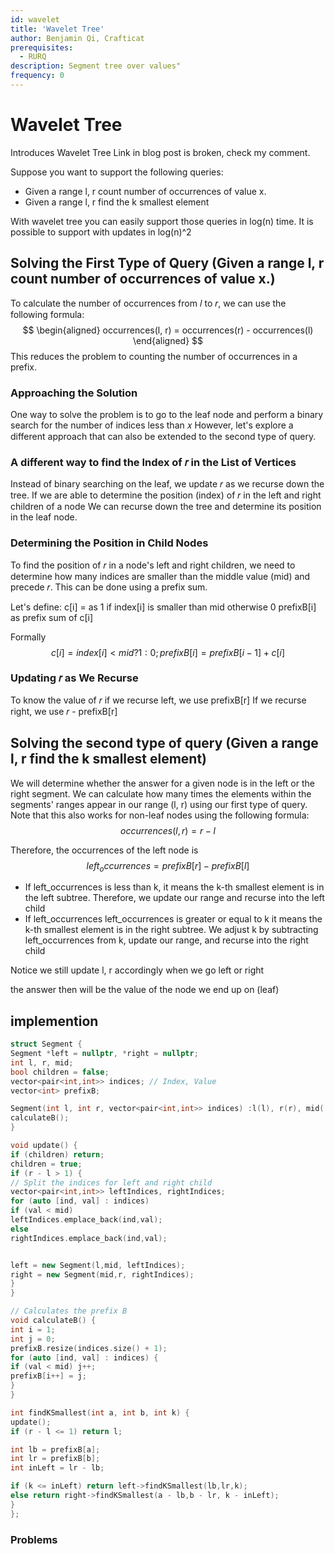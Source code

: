 ```yaml
---
id: wavelet
title: 'Wavelet Tree'
author: Benjamin Qi, Crafticat
prerequisites:
  - RURQ
description: Segment tree over values"
frequency: 0
---
```


# Wavelet Tree

<FocusProblem problem="waveletSam" />
<Resources>
  <Resource
    source = "IOI"
    title = "Wavelet Trees for Competitive Programming"
    url = "https://ioinformatics.org/journal/v10_2016_19_37.pdf"
    starred
  >
    Introduces Wavelet Tree
  </Resource>
  <Resource
    source="CF"
    title="Intro to New DS: Wavelet Trees"
    url="52854"
  >
    Link in blog post is broken, check my comment.
  </Resource>
</Resources>

Suppose you want to support the following queries:
  - Given a range l, r count number of occurrences of value x.
  - Given a range l, r find the k smallest element

With wavelet tree you can easily support those queries in log(n) time.
<Info title="Additional information">
  It is possible to support with updates in log(n)^2
</Info>

## Solving the First Type of Query (Given a range l, r count number of occurrences of value x.)

To calculate the number of occurrences from 𝑙 to 𝑟, we can use the following formula:
$$
\begin{aligned}
occurrences(l, r) = occurrences(r) - occurrences(l)
\end{aligned}
$$
This reduces the problem to counting the number of occurrences in a prefix.

### Approaching the Solution

One way to solve the problem is to go to the leaf node
and perform a binary search for the number of indices less than 𝑥
However, let's explore a different approach that can also be extended to the second type of query.

### A different way to find the Index of 𝑟 in the List of Vertices
Instead of binary searching on the leaf, we update 𝑟 as we recurse down the tree.
If we are able to determine the position (index) of 𝑟 in the left and right children of a node
We can recurse down the tree and determine its position in the leaf node.

### Determining the Position in Child Nodes
To find the position of 𝑟 in a node's left and right children, we need to determine how many indices are smaller than the middle value (mid) and precede 𝑟.
This can be done using a prefix sum.

Let's define:
c[i] = as 1 if index[i] is smaller than mid otherwise 0
prefixB[i] as prefix sum of c[i]

Formally
$$
c[i] = index[i] < mid ? 1 : 0;
prefixB[i] = prefixB[i - 1] + c[i]
$$

### Updating 𝑟 as We Recurse
To know the value of 𝑟 if we recurse left, we use prefixB[r]
If we recurse right, we use 𝑟 - prefixB[r]

## Solving the second type of query (Given a range l, r find the k smallest element)
We will determine whether the answer for a given node is in the left or the right segment.
We can calculate how many times the elements within the segments' ranges appear in our range (l, r) using our first type of query.
Note that this also works for non-leaf nodes using the following formula:
$$
occurrences(l, r) = r - l
$$

Therefore, the occurrences of the left node is
$$
left_occurrences = prefixB[r] - prefixB[l]
$$
  - If left_occurrences is less than k, it means the k-th smallest element is in the left subtree. Therefore, we update our range and recurse into the left child
  - If left_occurrences left_occurrences is greater or equal to k it means the k-th smallest element is in the right subtree. We adjust k by subtracting left_occurrences from k, update our range, and recurse into the right child

<Info title="Notice">
  Notice we still update l, r accordingly when we go left or right
</Info>

the answer then will be the value of the node we end up on (leaf)

## implemention

<CPPSection>

  ```cpp
  struct Segment {
  Segment *left = nullptr, *right = nullptr;
  int l, r, mid;
  bool children = false;
  vector<pair<int,int>> indices; // Index, Value
  vector<int> prefixB;

  Segment(int l, int r, vector<pair<int,int>> indices) :l(l), r(r), mid((r + l) / 2), indices(std::move(indices)) {
  calculateB();
}

  void update() {
  if (children) return;
  children = true;
  if (r - l > 1) {
  // Split the indices for left and right child
  vector<pair<int,int>> leftIndices, rightIndices;
  for (auto [ind, val] : indices)
  if (val < mid)
  leftIndices.emplace_back(ind,val);
  else
  rightIndices.emplace_back(ind,val);


  left = new Segment(l,mid, leftIndices);
  right = new Segment(mid,r, rightIndices);
}
}

  // Calculates the prefix B
  void calculateB() {
  int i = 1;
  int j = 0;
  prefixB.resize(indices.size() + 1);
  for (auto [ind, val] : indices) {
  if (val < mid) j++;
  prefixB[i++] = j;
}
}

  int findKSmallest(int a, int b, int k) {
  update();
  if (r - l <= 1) return l;

  int lb = prefixB[a];
  int lr = prefixB[b];
  int inLeft = lr - lb;

  if (k <= inLeft) return left->findKSmallest(lb,lr,k);
  else return right->findKSmallest(a - lb,b - lr, k - inLeft);
}
};
  ```

</CPPSection>


### Problems

<Problems problems="wavelet" />
